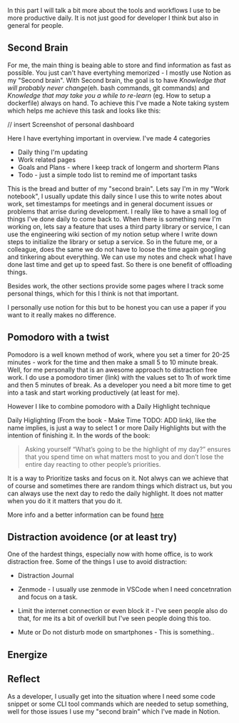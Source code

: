 In this part I will talk a bit more about the tools and workflows I use to be more productive daily. It is not just good for developer I think but also in general for people.

## Second Brain

For me, the main thing is beaing able to store and find information as fast as possible. You just can't have evertyhing memorized - I mostly use Notion as my "Second brain". With Second brain, the goal is to have *Knowledge that will probably never change*(eh. bash commands, git commands) and *Knowledge that may take you a while to re-learn* (eg. How to setup a dockerfile) always on hand. To achieve this I've made a Note taking system which helps me achieve this task and looks like this: 

// insert Screenshot of personal dashboard

Here I have evertyhing important in overview. I've made 4 categories

- Daily thing I'm updating
- Work related pages 
- Goals and Plans - where I keep track of longerm and shorterm Plans
- Todo - just a simple todo list to remind me of important tasks

This is the bread and butter of my "second brain". Lets say I'm in my "Work notebook", I usually update this daily since I use this to write notes about work, set timestamps for meetings and in general document issues or problems that arrise during development. I really like to have a small log of things I've done daily to come back to. When there is something new I'm working on, lets say a feature that uses a third party library or service, I can use the engineering wiki section of my notion setup where I write down steps to initialize the library or setup a service. So in the future me, or a colleague, does the same we do not have to loose the time again googling and tinkering about everything. We can use my notes and check what I have done last time and get up to speed fast. So there is one benefit of offloading things. 

Besides work, the other sections provide some pages where I track some personal things, which for this I think is not that important.

I personally use notion for this but to be honest you can use a paper if you want to it really makes no difference. 

## Pomodoro with a twist

Pomodoro is a well known method of work, where you set a timer for 20-25 minutes - work for the time and then make a small 5 to 10 minute break. Well, for me personally that is an awesome approach to  distraction free work. I do use a pomodoro timer (link) with the values set to 1h of work time and then 5 minutes of break. As a developer you need a bit more time to get into a task and start working productively (at least for me). 

However I like to combine pomodoro with a Daily Highlight technique

Daily Higlighting (From the book - Make Time TODO: ADD link), like the name implies, is just a way to select 1 or more Daily Highlights but with the intention of finishing it. In the words of the book: 

> Asking yourself “What’s going to be the highlight of my day?” ensures that you spend time on what matters most to you and don’t lose the entire day reacting to other people’s priorities.

It is a way to Prioritize tasks and focus on it. Not alwys can we achieve that of course and sometimes there are random things which distract us, but you can always use the next day to redo the daily highlight. It does not matter when you do it it matters that you do it. 

More info and a better information can be found [here](https://maketime.blog/article/choose-a-highlight-to-make-time-every-day/)


## Distraction avoidence (or at least try)

One of the hardest things, especially now with home office, is to work distraction free. Some of the things I use to avoid distraction:

- Distraction Journal

- Zenmode - I usually use zenmode in VSCode when I need concetnration and focus on a task.
- Limit the internet connection or even block it - I've seen people also do that, for me its a bit of overkill but I've seen people doing this too. 
- Mute or Do not disturb mode on smartphones - This is something..

## Energize

## Reflect


 As a developer, I usually get into the situation where I need some code snippet or some CLI tool commands which are needed to setup something, well for those issues I use my "second brain" which I've made in Notion. 